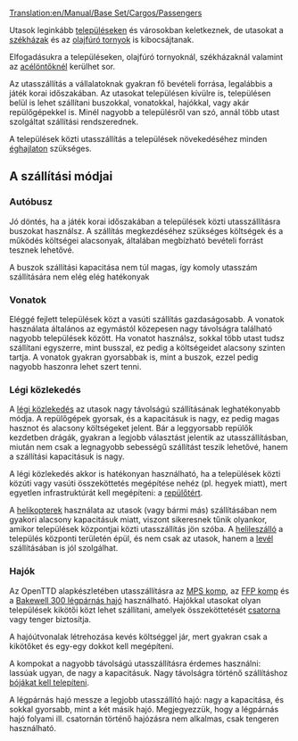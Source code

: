 [[Translation:en/Manual/Base Set/Cargos/Passengers]]

{{hu/Rakomány|név=Utasok
|kép=en/Town.png|termeli=[[hu/Manual/Települések|település]], [[hu/Manual/Base Set/Industries/Olajfúró torony|olajfúró torony]], [[hu/Archive/Manual/Székház|székház]]
|fogadja=[[hu/Manual/Települések|település]], [[hu/Manual/Base Set/Industries/Olajfúró torony|olajfúró torony]], [[hu/Manual/Base Set/Industries/Acélöntő|acélöntő]], [[hu/Archive/Manual/Székház|székház]]
}}

Utasok leginkább [[hu/Manual/Települések|településeken]] és városokban keletkeznek, de utasokat a [[hu/Archive/Manual/Székház|székházak]] és az [[hu/Manual/Base Set/Industries/Olajfúró torony|olajfúró tornyok]] is kibocsájtanak.

Elfogadásukra a településeken, olajfúró tornyoknál, székházaknál valamint az [[hu/Manual/Base Set/Industries/Acélöntő|acélöntőknél]] kerülhet sor.

Az utasszállítás a vállalatoknak gyakran fő bevételi forrása, legalábbis a játék korai időszakában. Az utasokat településen kívülre is, településen belül is lehet szállítani buszokkal, vonatokkal, hajókkal, vagy akár repülőgépekkel is. Minél nagyobb a településről van szó, annál több utast szolgáltat szállítási rendszerednek.

A települések közti utasszállítás a települések növekedéséhez minden [[hu/Manual/Éghajlatok|éghajlaton]] szükséges.

==A szállítási módjai==

===Autóbusz===
Jó döntés, ha a játék korai időszakában a települések közti utasszállításra buszokat használsz. A szállítás megkezdéséhez szükséges költségek és a működés költségei alacsonyak, általában megbízható bevételi forrást tesznek lehetővé.

A buszok szállítási kapacitása nem túl magas, így komoly utasszám szállítására nem elég elég hatékonyak

===Vonatok===
Eléggé fejlett települések közt a vasúti szállítás gazdaságosabb. A vonatok használata általános az egymástól közepesen nagy távolságra található nagyobb települések között. Ha vonatot használsz, sokkal több utast tudsz szállítani egyszerre, mint busszal, ez pedig a költségeidet alacsony szinten tartja. A vonatok gyakran gyorsabbak is, mint a buszok, ezzel pedig nagyobb haszonra lehet szert tenni. 

===Légi közlekedés===
A [[hu/Manual/Légi járművek|légi közlekedés]] az utasok nagy távolságú szállításának leghatékonyabb módja. A repülőgépek gyorsak, és a kapacitásuk is nagy, ez pedig magas hasznot és alacsony költségeket jelent. Bár a leggyorsabb repülők kezdetben drágák, gyakran a legjobb választást jelentik az utasszállításban, miután nem csak a legnagyobb sebességű szállítást teszik lehetővé, hanem a szállítási kapacitásuk is nagy.

A légi közlekedés akkor is hatékonyan használható, ha a települések közti közúti vagy vasúti összeköttetés megépítése nehéz (pl. hegyek miatt), mert egyetlen infrastruktúrát kell megépíteni: a [[hu/Manual/Repülőterek|repülőtért]].

A [[hu/Manual/Légi járművek|helikopterek]] használata az utasok (vagy bármi más) szállításában nem gyakori alacsony kapacitásuk miatt, viszont sikeresnek tűnik olyankor, amikor települések központjai közti utasszállítás jön szóba. A [[hu/Manual/Repülőterek#Helileszálló|helileszálló]] a település központi területén épül, és nem csak az utasok, hanem a [[hu/Manual/Base Set/Cargos/Levél|levél]] szállításában is jól szolgálhat.

===Hajók===
Az OpenTTD alapkészletében utasszállításra az [[hu/Manual/Base Set/Ships/MPS komp|MPS komp]], az [[hu/Manual/Base Set/Ships/FFP komp|FFP komp]] és a [[hu/Manual/Base Set/Ships/Bakewell 300 légpárnás hajó|Bakewell 300 légpárnás hajó]] használható. Hajókkal utasokat olyan települések kikötői közt lehet szállítani, amelyek összeköttetését [[hu/Manual/Víziutak létesítése|csatorna]] vagy tenger biztosítja.

A hajóútvonalak létrehozása kevés költséggel jár, mert gyakran csak a kikötőket és egy-egy dokkot kell megépíteni.

A kompokat a nagyobb távolságú utasszállításra érdemes használni: lassúak ugyan, de nagy a kapacitásuk. Nagy távolságra történő szállításhoz [[hu/Manual/Bója telepítése|bójákat kell telepíteni]].

A légpárnás hajó messze a legjobb utasszállító hajó: nagy a kapacitása, és sokkal gyorsabb, mint a két másik hajó. Megjegyezzük, hogy a légpárnás hajó folyami ill. csatornán történő hajózásra nem alkalmas, csak tengeren használható.

{{hu/Navbox Rakomány}}